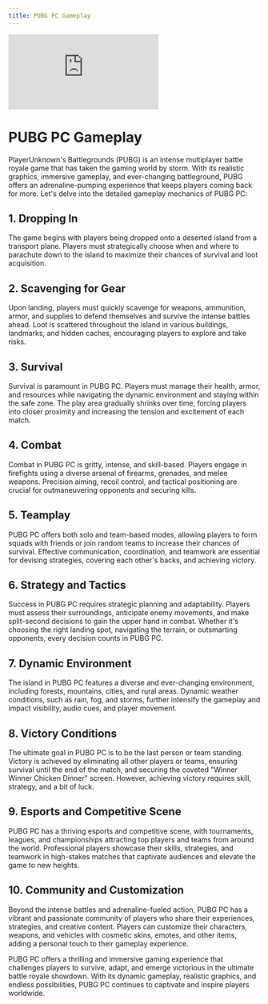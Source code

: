 ```yaml
---
title: PUBG PC Gameplay
---
```


<div style={{padding: '75% 0 0 0', position: 'relative'}}>
  <iframe src="https://player.vimeo.com/video/912739922?badge=0&amp;autopause=0&amp;player_id=0&amp;app_id=58479" frameBorder="0" allowFullScreen style={{position: 'absolute', top: 0, left: 0, width: '100%', height: '100%'}} title="doc1"></iframe>
</div>
<script src="https://player.vimeo.com/api/player.js"></script>



# PUBG PC Gameplay

PlayerUnknown's Battlegrounds (PUBG) is an intense multiplayer battle royale game that has taken the gaming world by storm. With its realistic graphics, immersive gameplay, and ever-changing battleground, PUBG offers an adrenaline-pumping experience that keeps players coming back for more. Let's delve into the detailed gameplay mechanics of PUBG PC:

## 1. Dropping In

The game begins with players being dropped onto a deserted island from a transport plane. Players must strategically choose when and where to parachute down to the island to maximize their chances of survival and loot acquisition.

## 2. Scavenging for Gear

Upon landing, players must quickly scavenge for weapons, ammunition, armor, and supplies to defend themselves and survive the intense battles ahead. Loot is scattered throughout the island in various buildings, landmarks, and hidden caches, encouraging players to explore and take risks.

## 3. Survival

Survival is paramount in PUBG PC. Players must manage their health, armor, and resources while navigating the dynamic environment and staying within the safe zone. The play area gradually shrinks over time, forcing players into closer proximity and increasing the tension and excitement of each match.

## 4. Combat

Combat in PUBG PC is gritty, intense, and skill-based. Players engage in firefights using a diverse arsenal of firearms, grenades, and melee weapons. Precision aiming, recoil control, and tactical positioning are crucial for outmaneuvering opponents and securing kills.

## 5. Teamplay

PUBG PC offers both solo and team-based modes, allowing players to form squads with friends or join random teams to increase their chances of survival. Effective communication, coordination, and teamwork are essential for devising strategies, covering each other's backs, and achieving victory.

## 6. Strategy and Tactics

Success in PUBG PC requires strategic planning and adaptability. Players must assess their surroundings, anticipate enemy movements, and make split-second decisions to gain the upper hand in combat. Whether it's choosing the right landing spot, navigating the terrain, or outsmarting opponents, every decision counts in PUBG PC.

## 7. Dynamic Environment

The island in PUBG PC features a diverse and ever-changing environment, including forests, mountains, cities, and rural areas. Dynamic weather conditions, such as rain, fog, and storms, further intensify the gameplay and impact visibility, audio cues, and player movement.

## 8. Victory Conditions

The ultimate goal in PUBG PC is to be the last person or team standing. Victory is achieved by eliminating all other players or teams, ensuring survival until the end of the match, and securing the coveted "Winner Winner Chicken Dinner" screen. However, achieving victory requires skill, strategy, and a bit of luck.

## 9. Esports and Competitive Scene

PUBG PC has a thriving esports and competitive scene, with tournaments, leagues, and championships attracting top players and teams from around the world. Professional players showcase their skills, strategies, and teamwork in high-stakes matches that captivate audiences and elevate the game to new heights.

## 10. Community and Customization

Beyond the intense battles and adrenaline-fueled action, PUBG PC has a vibrant and passionate community of players who share their experiences, strategies, and creative content. Players can customize their characters, weapons, and vehicles with cosmetic skins, emotes, and other items, adding a personal touch to their gameplay experience.

PUBG PC offers a thrilling and immersive gaming experience that challenges players to survive, adapt, and emerge victorious in the ultimate battle royale showdown. With its dynamic gameplay, realistic graphics, and endless possibilities, PUBG PC continues to captivate and inspire players worldwide.
